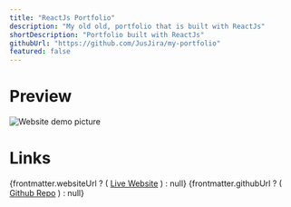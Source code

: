 ```yaml
---
title: "ReactJs Portfolio"
description: "My old old, portfolio that is built with ReactJs"
shortDescription: "Portfolio built with ReactJs"
githubUrl: "https://github.com/JusJira/my-portfolio"
featured: false
---
```


# Preview

<div class="flex items-center justify-center">
<Image
    src={webImage}
    alt="Website demo picture"
  />
</div>

# Links

<div class="flex flex-col">
  {frontmatter.websiteUrl ? (
    <a href={frontmatter.websiteUrl}>Live Website</a>
  ) : null}
  {frontmatter.githubUrl ? (
    <a href={frontmatter.githubUrl}>Github Repo</a>
  ) : null}
</div>
